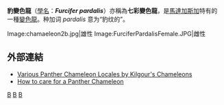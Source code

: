 {{Speciesbox
| taxon = Furcifer pardalis
| image = Panther chameleon (Furcifer pardalis) male Nosy Be.jpg
| binomial_authority = [[Georges_Cuvier|Cuvier]], 1829
| range_map = Furcifer pardalis distribution.png
}}
'''豹變色龍'''（[[學名|學名]]：'''''Furcifer pardalis'''''）亦稱為'''七彩變色龍'''，是[[馬達加斯加|馬達加斯加]]特有的一種[[變色龍|變色龍]]。种加词 ''pardalis'' 意为“豹纹的”。

<gallery>
Image:chamaeleon2b.jpg|雄性
Image:FurciferPardalisFemale.JPG|雌性
</gallery>

==外部連結==
* [http://www.kilgourschameleons.com/gallery.php Various Panther Chameleon Locales by Kilgour's Chameleons] {{Wayback|url=http://www.kilgourschameleons.com/gallery.php |date=20110529081211 }}
* [https://web.archive.org/web/20111007163421/http://www.care-sheet.com/index/Panther_Chameleon_Care_Sheet How to care for a Panther Chameleon]

{{taxonbar}}

[[Category:_1829年描述的动物|B]]
[[Category:叉角避役屬|B]]
[[Category:馬達加斯加動物|B]]